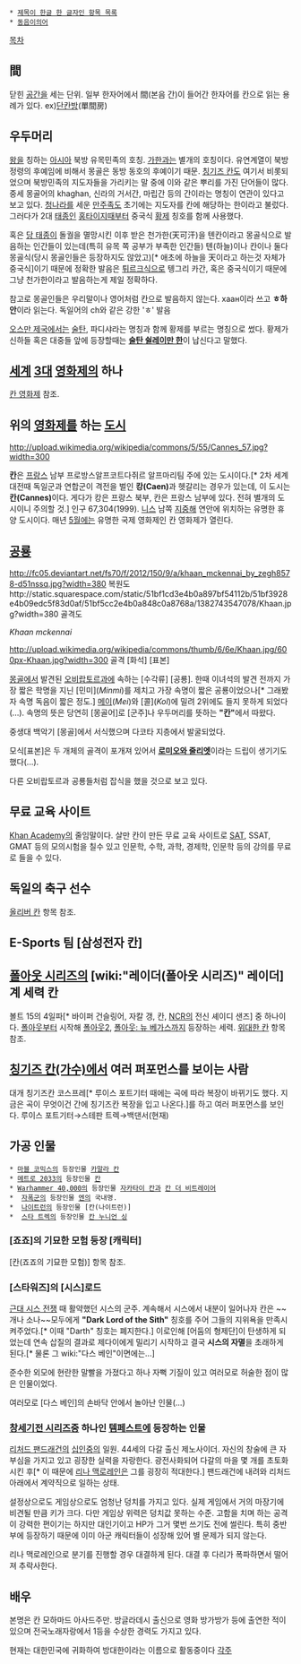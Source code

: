  * [[제목이 한글 한 글자인 항목 목록]]
 * [[동음이의어]]

[[목차]]

== 間 ==
닫힌 [[공간]]을 세는 단위. 일부 한자어에서 間(본음 간)이 들어간 한자어를 칸으로 읽는 용례가 있다. ex)[[단칸방]](單間房)

== 우두머리 ==
[[왕]]을 칭하는 [[아시아]] 북방 유목민족의 호칭. [[가한]]과는 별개의 호칭이다. 유연계열이 북방 정령의 후예임에 비해서 몽골은 동방 동호의 후예이기 때문. [[칭기즈 칸]]도 여기서 비롯되었으며 북방민족의 지도자들을 가리키는 말 중에 이와 같은 뿌리를 가진 단어들이 많다. 중세 몽골어의 khaghan, 신라의 거서간, 마립간 등의 간이라는 명칭이 연관이 있다고 보고 있다. [[청나라]]를 세운 [[만주족]]도 초기에는 지도자를 칸에 해당하는 한이라고 불렀다. 그러다가 2대 [[태종]]인 [[홍타이지]]때부터 중국식 [[황제]] 칭호를 함께 사용했다.  

혹은 [[당 태종]]이 돌궐을 멸망시킨 이후 받은 천가한(天可汗)을 톈칸이라고 몽골식으로 발음하는 인간들이 있는데(특히 유목 쪽 공부가 부족한 인간들) 톈(하늘)이나 칸이나 둘다 몽골식(당시 몽골인들은 등장하지도 않았고)[* 애초에 하늘을 天이라고 하는것 자체가 중국식]이기 때문에 정확한 발음은 [[튀르크]]식으로 톙그리 카간, 혹은 중국식이기 때문에 그냥 천가한이라고 발음하는게 제일 정확하다.

참고로 몽골인들은 우리말이나 영어처럼 칸{{{[ka:n]}}}으로 발음하지 않는다. хаан이라 쓰고 '''ㅎ하안'''이라 읽는다. 독일어의 ch와 같은 강한 'ㅎ' 발음

[[오스만 제국]]에서는 [[술탄]], 파디샤라는 명칭과 함께 황제를 부르는 명칭으로 썼다. 황제가 신하들 혹은 대중들 앞에 등장할때는 '''[[쉴레이만 1세|술탄 쉴레이만 한]]'''이 납신다고 말했다.

== [[세계]] [[3대]] [[영화제]]의 하나 ==
[[칸 영화제]] 참조.

== 위의 [[영화제]]를 하는 [[도시]] ==
http://upload.wikimedia.org/wikipedia/commons/5/55/Cannes_57.jpg?width=300

'''칸'''은 [[프랑스]] 남부 프로방스알프코트다쥐르 알프마리팀 주에 있는 도시이다.[* 2차 세계대전때 독일군과 연합군이 격전을 벌인 '''캉(Caen)'''과 헷갈리는 경우가 있는데, 이 도시는 '''칸(Cannes)'''이다. 게다가 캉은 프랑스 북부, 칸은 프랑스 남부에 있다. 전혀 별개의 도시이니 주의할 것.] 인구 67,304(1999). [[니스]] 남쪽 [[지중해]] 연안에 위치하는 유명한 휴양 도시이다. 매년 [[5월]]에는 유명한 국제 영화제인 칸 영화제가 열린다.

== [[공룡]] ==
http://fc05.deviantart.net/fs70/f/2012/150/9/a/khaan_mckennai_by_zegh8578-d51nssq.jpg?width=380 복원도http://static.squarespace.com/static/51bf1cd3e4b0a897bf54112b/51bf3928e4b09edc5f83d0af/51bf5cc2e4b0a848c0a8768a/1382743547078/Khaan.jpg?width=380 골격도

''Khaan mckennai''

http://upload.wikimedia.org/wikipedia/commons/thumb/6/6e/Khaan.jpg/600px-Khaan.jpg?width=300 골격 [화석] [표본] 

[[몽골]]에서 발견된 [[오비랍토르]]과에 속하는 [수각류] [공룡]. 한때 이녀석의 발견 전까지 가장 짧은 학명을 지닌 [민미](''Minmi'')를 제치고 가장 속명이 짧은 공룡이었으나[* 그래봤자 속명 독음이 짧은 정도.] [[메이]](''Mei'')와 [콜](''Kol'')에 밀려 2위에도 들지 못하게 되었다(...). 속명의 뜻은 당연히 [몽골어]로 [군주]나 우두머리를 뜻하는 '''"칸"'''에서 따왔다. 

중생대 백악기 [몽골]에서 서식했으며 다코타 지층에서 발굴되었다. 

모식[표본]은 두 개체의 골격이 포개져 있어서 '''[[로미오와 줄리엣]]'''이라는 드립이 생기기도 했다(...).

다른 오비랍토르과 공룡들처럼 잡식을 했을 것으로 보고 있다.

== 무료 교육 사이트 ==

[[Khan Academy]]의 줄임말이다.
살만 칸이 만든 무료 교육 사이트로 [[SAT]], SSAT, GMAT 등의 모의시험을 칠수 있고 인문학, 수학, 과학, 경제학, 인문학 등의 강의를 무료로 들을 수 있다.

== 독일의 축구 선수 ==
[[올리버 칸]] 항목 참조.

== E-Sports 팀 [삼성전자 칸] ==

== [[폴아웃 시리즈]]의 [wiki:"레이더(폴아웃 시리즈)" 레이더]계 세력 칸 ==
볼트 15의 4일파[* 바이퍼 건슬링어, 자칼 갱, 칸, [[NCR]]의 전신 셰이디 샌즈] 중 하나이다. [[폴아웃]]부터 시작해 [[폴아웃2]], [[폴아웃: 뉴 베가스]]까지 등장하는 세력. [[위대한 칸]] 항목 참조.

== [[칭기즈 칸(가수)]]에서 여러 퍼포먼스를 보이는 사람 ==
대개 칭기즈칸 코스프레[* 루이스 포트기터 때에는 곡에 따라 복장이 바뀌기도 했다. 지금은 곡이 무엇이건 간에 칭기즈칸 복장을 입고 나온다.]를 하고 여러 퍼포먼스를 보인다.
루이스 포트기터→스테판 트렉→백댄서(현재)

== 가공 인물 ==
 * [[마블 코믹스]]의 등장인물 [[카말라 칸]]
 * [[메트로 2033]]의 등장인물 [[칸(메트로 2033)|칸]]
 * [[Warhammer 40,000]]의 등장인물 [[자카타이 칸]]과 [[칸 더 비트레이어]]
 *  [[자폭군]]의 등장인물 [[엔]]의 국내명.
 *  [[나이트런]]의 등장인물 [칸(나이트런)]
 *  [[스타 트렉]]의 등장인물 [[칸 누니언 싱]]
=== [죠죠]의 기묘한 모험 등장 [캐릭터] ===
[칸(죠죠의 기묘한 모험)] 항목 참조.

=== [스타워즈]의 [시스]로드 ===
[[근대 시스 전쟁]] 때 활약했던 시스의 군주. 계속해서 시스에서 내분이 일어나자 칸은 ~~개나 소나~~모두에게 '''"Dark Lord of the Sith"''' 칭호를 주어 그들의 지위욕을 만족시켜주었다.[* 이때 "Darth" 칭호는 폐지한다.] 이로인해 [어둠의 형제단]이 탄생하게 되었는데 연속 삽질의 결과로 제다이에게 밀리기 시작하고 결국 '''시스의 자멸'''을 초래하게 된다.[* 물론 그 wiki:"다스 베인"이면에는...]

준수한 외모에 현란한 말빨을 가졌다고 하나 자뻑 기질이 있고 여러모로 허술한 점이 많은 인물이었다.
 
여러모로 [다스 베인]의 손바닥 안에서 놀아난 인물(…)

=== [[창세기전 시리즈]]중 하나인 [[템페스트]]에 등장하는 인물 ===
[[리처드 팬드래건]]의 [[십인중]]의 일원. 44세의 다갈 출신 제노사이더. 자신의 창술에 큰 자부심을 가지고 있고 굉장한 실력을 자랑한다. 광전사화되어 다갈의 마을 몇 개를 초토화시킨 후[* 이 때문에 [[리나 맥로레인]]은 그를 굉장히 적대한다.] 팬드래건에 내려와 리처드 아래에서 계약직으로 일하는 상태.

설정상으로도 게임상으로도 엄청난 덩치를 가지고 있다. 실제 게임에서 거의 마장기에 비견될 만큼 키가 크다. 다만 게임상 위력은 덩치값 못하는 수준. 고함을 치며 하는 공격이 강력한 편이기는 하지만 대인기이고 HP가 그거 몇번 쓰기도 전에 썰린다. 특히 중반부에 등장하기 때문에 이미 아군 캐릭터들이 성장해 있어 별 문제가 되지 않는다. 

리나 맥로레인으로 분기를 진행할 경우 대결하게 된다. 대결 후 다리가 폭파하면서 떨어져 추락사한다.

== 배우 ==
본명은 칸 모하마드 아사드주만. 방글라데시 출신으로 영화 방가방가 등에 출연한 적이 있으며 전국노래자랑에서 1등을 수상한 경력도 가지고 있다.

현재는 대한민국에 귀화하여 방대한이라는 이름으로 활동중이다
[[각주]] 
